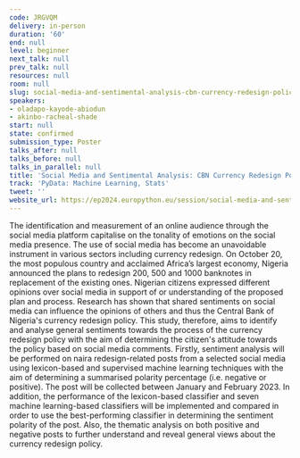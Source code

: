 ```yaml
---
code: JRGVQM
delivery: in-person
duration: '60'
end: null
level: beginner
next_talk: null
prev_talk: null
resources: null
room: null
slug: social-media-and-sentimental-analysis-cbn-currency-redesign-policy
speakers:
- oladapo-kayode-abiodun
- akinbo-racheal-shade
start: null
state: confirmed
submission_type: Poster
talks_after: null
talks_before: null
talks_in_parallel: null
title: 'Social Media and Sentimental Analysis: CBN Currency Redesign Policy'
track: 'PyData: Machine Learning, Stats'
tweet: ''
website_url: https://ep2024.europython.eu/session/social-media-and-sentimental-analysis-cbn-currency-redesign-policy
---
```


The identification and measurement of an online audience through the social media platform capitalise on the tonality of emotions on the social media presence. The use of social media has become an unavoidable instrument in various sectors including currency redesign. On October 20, the most populous country and acclaimed Africa’s largest economy, Nigeria announced the plans to redesign 200, 500 and 1000 banknotes in replacement of the existing ones. Nigerian citizens expressed different opinions over social media in support of or understanding of the proposed plan and process. Research has shown that shared sentiments on social media can influence the opinions of others and thus the Central Bank of Nigeria's currency redesign policy. This study, therefore, aims to identify and analyse general sentiments towards the process of the currency redesign policy with the aim of determining the citizen's attitude towards the policy based on social media comments. Firstly, sentiment analysis will be performed on naira redesign-related posts from a selected social media using lexicon-based and supervised machine learning techniques with the aim of determining a summarised polarity percentage (i.e. negative or positive). The post will be collected between January and February 2023. In addition, the performance of the lexicon-based classifier and seven machine learning-based classifiers will be implemented and compared in order to use the best-performing classifier in determining the sentiment polarity of the post. Also, the thematic analysis on both positive and negative posts to further understand and reveal general views about the currency redesign policy.
